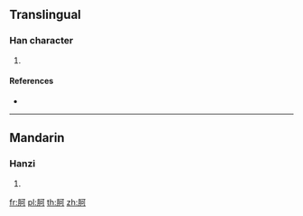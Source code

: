 {{character info/new}}
==Translingual==

===Han character===
{{Han char|rn=130|rad=肉|as=05|sn=9|four=|canj=BMNR}}

# {{defn|Han|sort=肉05}}

====References====
* {{Han ref|kx=0979.130|dkj=29402|hdz=32057.010|uh=80E2|ud=32994}}

----

==Mandarin==

===Hanzi===
{{cmn-hanzi|pin=[[kē]] ([[ke1]])|wg=k'o<sup>1</sup>}}

# {{defn|lang=cmn|sort=肉05}}

[[fr:胢]]
[[pl:胢]]
[[th:胢]]
[[zh:胢]]